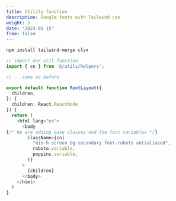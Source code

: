 ```yaml
---
title: Utility function
description: Google fonts with Tailwind css
weight: 5
date: "2023-01-15"
free: false
---
```


```bash title="terminal"
npm install tailwind-merge clsx
```

```ts title="./app/layout.tsx"
// import our util function
import { cn } from '@/utils/helpers';

// ...same as before

export default function RootLayout({
  children,
}: {
  children: React.ReactNode
}) {
  return (
    <html lang="en">
      <body
{/* We are adding base classes and the font variables */}
        className={cn(
          "min-h-screen bg-secondary font-roboto antialiased",
          roboto.variable,
          poppins.variable,
        )}
      >
        {children}
      </body>
    </html>
  )
}
```